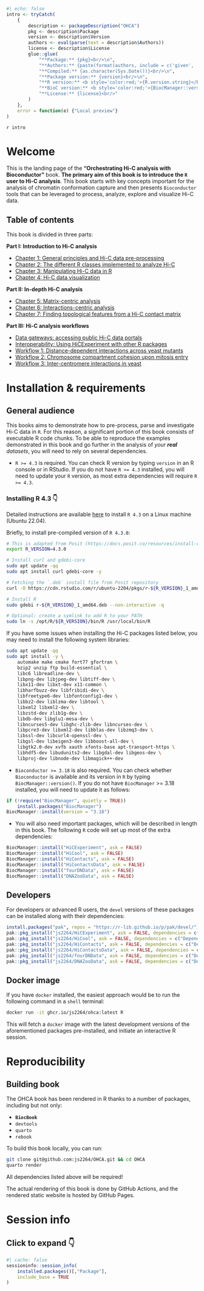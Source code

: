 ```r
#| echo: false
intro <- tryCatch(
    {
        description <- packageDescription("OHCA")
        pkg <- description$Package
        version <- description$Version
        authors <- eval(parse(text = description$Authors))
        license <- description$License
        glue::glue(
            "**Package:** {pkg}<br/>\n", 
            "**Authors:** {paste(format(authors, include = c('given', 'family', 'role')), collapse = ', ')}<br/>\n", 
            "**Compiled:** {as.character(Sys.Date())}<br/>\n", 
            "**Package version:** {version}<br/>\n", 
            "**R version:** <b style='color:red;'>{R.version.string}</b><br/>\n", 
            "**BioC version:** <b style='color:red;'>{BiocManager::version()}</b><br/>\n", 
            "**License:** {license}<br/>"
        )
    }, 
    error = function(e) {"Local preview"}
)
```

`r intro`

# Welcome {-}

This is the landing page of the **"Orchestrating Hi-C analysis with Bioconductor"** 
book. **The primary aim of this book is to introduce the `R` user to Hi-C analysis**. This 
book starts with key concepts important for the analysis of chromatin conformation capture and then 
presents `Bioconductor` tools that can be leveraged to process, analyze, explore and visualize 
Hi-C data. 

::: {.content-hidden when-format="pdf"}

## Table of contents {-}

This book is divided in three parts:  

**Part I: Introduction to Hi-C analysis**

- [Chapter 1: General principles and Hi-C data pre-processing](pages/principles.qmd)
- [Chapter 2: The different R classes implemented to analyze Hi-C](pages/data-representation.qmd)
- [Chapter 3: Manipulating Hi-C data in R](pages/parsing.qmd)
- [Chapter 4: Hi-C data visualization](pages/visualization.qmd)


**Part II: In-depth Hi-C analysis**

- [Chapter 5: Matrix-centric analysis](pages/matrix-centric.qmd)
- [Chapter 6: Interactions-centric analysis](pages/interactions-centric.qmd)
- [Chapter 7: Finding topological features from a Hi-C contact matrix](pages/topological-features.qmd)


**Part III: Hi-C analysis workflows**

- [Data gateways: accessing public Hi-C data portals](pages/disseminating.qmd)
- [Interoperability: Using HiCExperiment with other R packages](pages/interoperability.qmd)
- [Workflow 1: Distance-dependent interactions across yeast mutants](pages/workflow-yeast.qmd)
- [Workflow 2: Chromosome compartment cohesion upon mitosis entry](pages/workflow-chicken.qmd)
- [Workflow 3: Inter-centromere interactions in yeast](pages/workflow-centros.qmd)

:::

# Installation & requirements {-}

## General audience {-}

This books aims to demonstrate how to pre-process, parse and investigate Hi-C data in `R`. 
For this reason, a significant portion of this book consists of executable R code chunks. 
To be able to reproduce the examples demonstrated in this book and go further in the analysis of 
*your **real** datasets*, you will need to rely on several dependencies. 

- `R >= 4.3` is required. You can check R version by typing `version` in an R console or in RStudio. 
If you do not have `R >= 4.3` installed, you will need to update your `R` version, as most extra dependencies 
will require `R >= 4.3`. 

::: {.callout-note collapse="true"}

### Installing R 4.3 👇

Detailed instructions are available [here](https://github.com/js2264/setup_ubuntu) to 
install `R 4.3` on a Linux machine (Ubuntu 22.04). 

Briefly, to install pre-compiled version of `R 4.3.0`: 

```sh
# This is adapted from Posit (https://docs.posit.co/resources/install-r/)
export R_VERSION=4.3.0

# Install curl and gdebi-core
sudo apt update -qq
sudo apt install curl gdebi-core -y

# Fetching the `.deb` install file from Posit repository
curl -O https://cdn.rstudio.com/r/ubuntu-2204/pkgs/r-${R_VERSION}_1_amd64.deb

# Install R
sudo gdebi r-${R_VERSION}_1_amd64.deb --non-interactive -q

# Optional: create a symlink to add R to your PATH
sudo ln -s /opt/R/${R_VERSION}/bin/R /usr/local/bin/R
```

If you have some issues when installing the Hi-C packages listed below, you 
may need to install the following system libraries: 

```sh
sudo apt update -qq
sudo apt install -y \
    automake make cmake fort77 gfortran \
    bzip2 unzip ftp build-essential \
    libc6 libreadline-dev \
    libpng-dev libjpeg-dev libtiff-dev \
    libx11-dev libxt-dev x11-common \
    libharfbuzz-dev libfribidi-dev \
    libfreetype6-dev libfontconfig1-dev \
    libbz2-dev liblzma-dev libtool \
    libxml2 libxml2-dev \
    libzstd-dev zlib1g-dev \
    libdb-dev libglu1-mesa-dev \
    libncurses5-dev libghc-zlib-dev libncurses-dev \
    libpcre3-dev libxml2-dev libblas-dev libzmq3-dev \
    libssl-dev libcurl4-openssl-dev \
    libgsl-dev libeigen3-dev libboost-all-dev \
    libgtk2.0-dev xvfb xauth xfonts-base apt-transport-https \
    libhdf5-dev libudunits2-dev libgdal-dev libgeos-dev \
    libproj-dev libnode-dev libmagick++-dev
```

:::

- `Bioconductor >= 3.18` is also required. You can check whether `Bioconductor` is available and its version in `R` by typing `BiocManager::version()`. If you do not have `BiocManager` >= 3.18 installed, you will need to update it as follows: 

```r
if (!require("BiocManager", quietly = TRUE))
    install.packages("BiocManager")
BiocManager::install(version = "3.18")
```

- You will also need important packages, which will be described in length in this book. 
The following `R` code will set up most of the extra dependencies: 

```r
BiocManager::install("HiCExperiment", ask = FALSE)
BiocManager::install("HiCool", ask = FALSE)
BiocManager::install("HiContacts", ask = FALSE)
BiocManager::install("HiContactsData", ask = FALSE)
BiocManager::install("fourDNData", ask = FALSE)
BiocManager::install("DNAZooData", ask = FALSE)
```

## Developers {-}

For developers or advanced R users, the `devel` versions of these packages 
can be installed along with their dependencies: 

```r
install.packages("pak", repos = "https://r-lib.github.io/p/pak/devel/")
pak::pkg_install("js2264/HiCExperiment", ask = FALSE, dependencies = c("Depends", "Imports", "Suggests"))
pak::pkg_install("js2264/HiCool", ask = FALSE, dependencies = c("Depends", "Imports", "Suggests"))
pak::pkg_install("js2264/HiContacts", ask = FALSE, dependencies = c("Depends", "Imports", "Suggests"))
pak::pkg_install("js2264/HiContactsData", ask = FALSE, dependencies = c("Depends", "Imports", "Suggests"))
pak::pkg_install("js2264/fourDNData", ask = FALSE, dependencies = c("Depends", "Imports", "Suggests"))
pak::pkg_install("js2264/DNAZooData", ask = FALSE, dependencies = c("Depends", "Imports", "Suggests"))
```

## Docker image {-}

If you have `docker` installed, the easiest approach would be to run the following command in a `shell` terminal:

```sh
docker run -it ghcr.io/js2264/ohca:latest R
```

This will fetch a `docker` image with the latest development versions of the 
aforementioned packages pre-installed, and initiate an interactive R session. 

# Reproducibility {-}

## Building book {-}

The OHCA book has been rendered in R thanks to a number of packages, including but not only: 

- **`BiocBook`**
- `devtools`
- `quarto`
- `rebook`

To build this book locally, you can run: 

```sh
git clone git@github.com:js2264/OHCA.git && cd OHCA
quarto render
```

::: {.callout-warning}

All dependencies listed above will be required!

:::

The actual rendering of this book is done by GitHub Actions, and the 
rendered static website is hosted by GitHub Pages. 


# Session info {-}

::: {.callout-note collapse="true"}

## Click to expand 👇 {-}

```r
#| cache: false
sessioninfo::session_info(
    installed.packages()[,"Package"], 
    include_base = TRUE
)
```

:::

